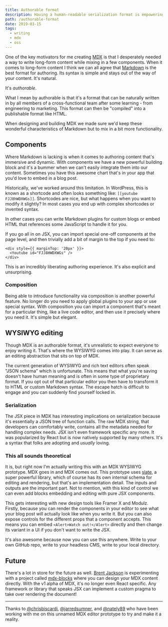 ```yaml
---
title: Authorable format
description: Having a human-readable serialization format is empowering for writers and developers.
path: /authorable-format
date: 2019-03-15
tags:
  - writing
  - mdx
  - oss
---
```


One of the key motivators for me creating [MDX](https://mdxjs.com) is that I desperately needed a way to write long-form content while mixing in a few components. When it comes to long-form content I think we can all agree that [Markdown](https://daringfireball.net/projects/markdown/) is the best format for authoring. Its syntax is simple and stays out of the way of your content. It's natural.

It's _authorable_.

What I mean by authorable is that it's a format that can be naturally written in by all members of a cross-functional team after some learning - from engineering to marketing. This format can then be "compiled" into a publishable format like HTML.

When designing and building MDX we made sure we'd keep these wonderful characteristics of Markdown but to mix in a bit more functionality.

## Components

Where Markdown is lacking is when it comes to authoring content that's immersive and dynamic. With components we have a new powerful building block and it's a bummer when we can't easily integrate them into our content. Sometimes you have this awesome chart that's in your app that you'd love to embed in a blog post.

Historically, we've worked around this limitation. In WordPress, this is known as a shortcode and often looks something like: `[[youtube FJJ8hWDXWGs]]`.  Shortcodes are nice, but what happens when you want to modify it slightly? In most cases you end up with complex shortcodes or invented syntax.

In other cases you can write Markdown plugins for custom blogs or embed HTML that references some JavaScript to handle it for you.

If you go all in on JSX, you can import special one-off components at the page level, and then trivially add a bit of margin to the top if you need to:

```
<div style={{ marginTop: '20px' }}>
  <Youtube id="FJJ8HWDXWGs" />
</div>
```

This is an incredibly liberating authoring experience. It's also explicit and unsurprising.

### Composition

Being able to introduce functionality via composition is another powerful feature. No longer do you need to apply global plugins to your app or use special syntax. With composition you can import a component that's meant for a particular thing, like a live code editor, and then use it precisely where you need it. It's simple but elegant.

## WYSIWYG editing

Though MDX is an authorable format, it's unrealistic to expect everyone to enjoy writing it. That's where the WYSIWYG comes into play. It can serve as an editing abstraction that sits on top of MDX.

The current generation of WYSIWYG and rich text editors often speak "JSON schema" which is unfortunate. This means that what you're saving doesn't have human meaning and is often in some type of proprietary format. If you opt out of that particular editor you then have to transform it to HTML or custom Markdown syntax. The escape hatch is difficult to engage and you can suddenly find yourself locked in.

### Serialization

The JSX piece in MDX has interesting implications on serialization because it's essentially a JSON tree of function calls. The raw MDX string, that developers can comfortably write, contains all the metadata needed for handling complex needs. JSX isn't even framework specific any more. It was popularized by React but is now natively supported by many others. It's a syntax that folks are adopting and _usually_ loving.

### This all sounds theoretical

It is, but right now I'm actually writing this with an MDX WYSIWYG prototype. MDX goes in and MDX comes out. This prototype uses [slate](https://www.slatejs.org), a super powerful library, which of course has its own internal schema for editing and rendering, but that's an implementation detail. The inputs and outputs are the important part. Not to mention, with this kind of control we can even add blocks embedding and editing with pure JSX components.

This gets interesting with new design tools like Framer X and Modulz. Firstly, because you can render the components in your editor to see what your blog post will actually look like when you write it. But you can also expose controls for the different props that a component accepts. This means you can embed `<Alert>Watch out!</Alert>` directly and then change its variant in a UI if you don't want to write the JSX.

It's also awesome because now you can use this anywhere. Write to your own GitHub repo, write to your headless CMS, write to your local directory.

## Future

There's a lot in store for the future as well. [Brent Jackson](https://twitter.com/jxnblk) is experimenting with a project called [mdx-blocks](https://github.com/jxnblk/mdx-blocks) where you can design your MDX content directly. With the v1 alpha of MDX, it's no longer even React specific. Any framework or library that speaks JSX can implement a custom pragma to take over rendering the document!

---

Thanks to [@chrisbiscardi](https://twitter.com/chrisbiscardi), [@jarredsumner](https://twitter.com/jarredsumner), and [@nately89](https://twitter.com/Nately89) who have been working with me on this unnamed MDX editor prototype to try and make it a reality.
